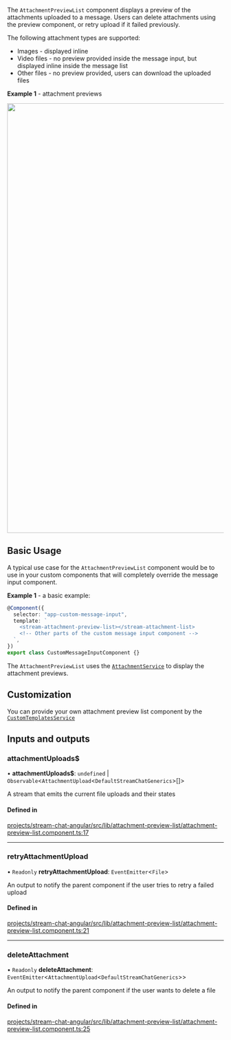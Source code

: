 
The `AttachmentPreviewList` component displays a preview of the attachments uploaded to a message. Users can delete attachments using the preview component, or retry upload if it failed previously.

The following attachment types are supported:

- Images - displayed inline
- Video files - no preview provided inside the message input, but displayed inline inside the message list
- Other files - no preview provided, users can download the uploaded files

**Example 1** - attachment previews

<img src={Screenshot} width="1000" />

## Basic Usage

A typical use case for the `AttachmentPreviewList` component would be to use in your custom components that will completely override the message input component.

**Example 1** - a basic example:

```typescript
@Component({
  selector: "app-custom-message-input",
  template: `
    <stream-attachment-preview-list></stream-attachment-list>
    <!-- Other parts of the custom message input component -->
  `,
})
export class CustomMessageInputComponent {}
```

The `AttachmentPreviewList` uses the [`AttachmentService`](../services/AttachmentService.mdx) to display the attachment previews.

## Customization

You can provide your own attachment preview list component by the [`CustomTemplatesService`](../services/CustomTemplatesService.mdx)

[//]: # "Start of generated content"
## Inputs and outputs 


### attachmentUploads$

• **attachmentUploads$**: `undefined` \| `Observable`\<`AttachmentUpload`\<`DefaultStreamChatGenerics`\>[]\>

A stream that emits the current file uploads and their states

#### Defined in

[projects/stream-chat-angular/src/lib/attachment-preview-list/attachment-preview-list.component.ts:17](https://github.com/GetStream/stream-chat-angular/blob/42ac3b2bab7f5fdf79a05bb931bffa521eac8d1d/projects/stream-chat-angular/src/lib/attachment-preview-list/attachment-preview-list.component.ts#L17)

___

### retryAttachmentUpload

• `Readonly` **retryAttachmentUpload**: `EventEmitter`\<`File`\>

An output to notify the parent component if the user tries to retry a failed upload

#### Defined in

[projects/stream-chat-angular/src/lib/attachment-preview-list/attachment-preview-list.component.ts:21](https://github.com/GetStream/stream-chat-angular/blob/42ac3b2bab7f5fdf79a05bb931bffa521eac8d1d/projects/stream-chat-angular/src/lib/attachment-preview-list/attachment-preview-list.component.ts#L21)

___

### deleteAttachment

• `Readonly` **deleteAttachment**: `EventEmitter`\<`AttachmentUpload`\<`DefaultStreamChatGenerics`\>\>

An output to notify the parent component if the user wants to delete a file

#### Defined in

[projects/stream-chat-angular/src/lib/attachment-preview-list/attachment-preview-list.component.ts:25](https://github.com/GetStream/stream-chat-angular/blob/42ac3b2bab7f5fdf79a05bb931bffa521eac8d1d/projects/stream-chat-angular/src/lib/attachment-preview-list/attachment-preview-list.component.ts#L25)

[//]: # "End of generated content"
